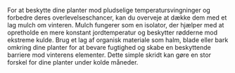 For at beskytte dine planter mod pludselige temperatursvingninger og forbedre deres overlevelseschancer, kan du overveje at dække dem med et lag mulch om vinteren. Mulch fungerer som en isolator, der hjælper med at opretholde en mere konstant jordtemperatur og beskytter rødderne mod ekstreme kulde. Brug et lag af organisk materiale som halm, blade eller bark omkring dine planter for at bevare fugtighed og skabe en beskyttende barriere mod vinterens elementer. Dette simple skridt kan gøre en stor forskel for dine planter under kolde måneder.

